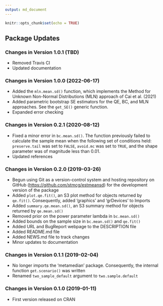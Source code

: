 ```yaml
---
output: md_document
---
```


```r
knitr::opts_chunk$set(echo = TRUE)
```

## Package Updates

### Changes in Version 1.0.1 (TBD)
*  Removed Travis CI
*  Updated documentation

### Changes in Version 1.0.0 (2022-06-17)
*  Added the `mln.mean.sd()` function, which implements the Method for Unknown 
   Non-Normal Distributions (MLN) approach of Cai et al. (2021)
*  Added parametric bootstrap SE estimators for the QE, BC, and MLN approaches. 
   See the `get_SE()` generic function.
*  Expanded error checking
   
### Changes in Version 0.2.1 (2020-08-12)
*  Fixed a minor error in `bc.mean.sd()`. The function previously failed to 
   calculate the sample mean when the following set of conditions held: 
   `preserve.tail` was set to `FALSE`, `avoid.mc` was set to `TRUE`, and the 
   shape parameter was of magnitude less than 0.01. 
*  Updated references

### Changes in Version 0.2.0 (2019-03-26)
*  Begun using Git as a version-control system and hosting repository on GitHub
   ([https://github.com/stmcg/estmeansd](https://github.com/stmcg/estmeansd)) 
   for the development version of the package
*  Added `plot.qe.fit()`, an S3 plot method for objects returned by `qe.fit()`. 
   Consequently, added 'graphics' and 'grDevices' to Imports
*  Added `summary.qe.mean.sd()`, an S3 summary method for objects returned by 
   `qe.mean.sd()`
*  Removed prior on the power parameter lambda in `bc.mean.sd()`
*  Added bounds on the sample size in `bc.mean.sd()` and `qe.fit()`
*  Added URL and BugReport webpage to the DESCRIPTION file
*  Added README.md file
*  Added NEWS.md file to track changes
*  Minor updates to documentation

### Changes in Version 0.1.1 (2019-02-04)
*  No longer imports the 'metamedian' package. Consequently, the internal 
   function `get.scenario()` was written
*  Renamed `two_sample_default` argument to `two.sample.default`

### Changes in Version 0.1.0 (2019-01-11)
*  First version released on CRAN

